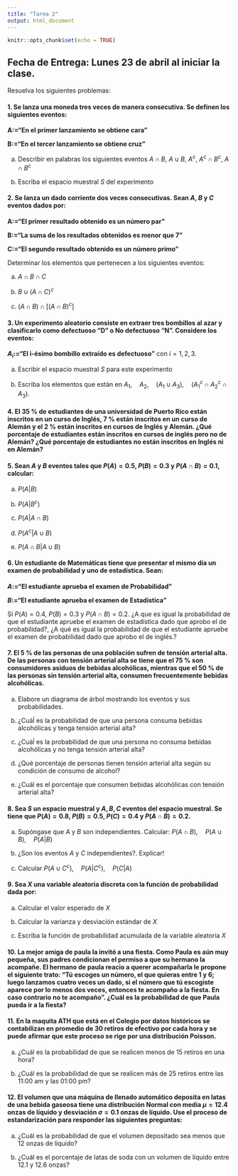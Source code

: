 ```yaml
---
title: "Tarea 2"
output: html_document
---
```


```r
knitr::opts_chunk$set(echo = TRUE)
```
## Fecha de Entrega: Lunes 23 de abril al iniciar la clase.

Resuelva los siguientes problemas:

#### 1.  Se lanza una moneda tres veces  de manera consecutiva. Se definen los siguientes eventos:

**A:="En el primer lanzamiento se obtiene cara"**

**B:="En el tercer lanzamiento se obtiene cruz"**

a)  Describir en palabras los siguientes eventos $A \cap B$, $A \cup B$, $A^c$, $A^c \cap B^c$, $A \cap B^c$

b)  Escriba el espacio muestral $S$ del experimento

#### 2.  Se lanza un dado corriente dos veces consecutivas. Sean $A$, $B$ y $C$ eventos dados por:

**A:="El primer resultado obtenido es un número par"**

**B:="La suma de los resultados obtenidos es menor que 7"**

**C:="El segundo resultado obtenido es un número primo"**

Determinar los elementos que pertenecen a los siguientes eventos:

a)  $A \cap B \cap C$

b)  $B \cup (A \cap C)^c$

c)  $(A \cap B) \cap [(A \cap B)^c]$


#### 3.  Un experimento aleatorio consiste en extraer tres bombillos al azar y clasificarlo como defectuoso "D" o No defectuoso "N". Considere los eventos:

**$A_i:=$"El i-ésimo bombillo extraído es defectuoso"** con $i=1,2,3.$

a)  Escribir el espacio muestral $S$ para este experimento

b)  Escriba los elementos que están en $A_1, \quad A_2, \quad (A_1 \cup A_3), \quad  (A^c_1 \cap A^c_2 \cap A_3)$.


#### 4.  El 35 % de estudiantes de una universidad de Puerto Rico están inscritos en un curso de Inglés, 7 % están inscritos en un curso de Alemán y el 2 % están inscritos en cursos de Inglés y  Alemán.  ¿Qué porcentaje de estudiantes están inscritos en cursos de inglés pero no de Alemán? ¿Qué porcentaje de estudiantes no están inscritos en Inglés ni en Alemán?

#### 5.  Sean $A$ y $B$ eventos tales que $P(A)=0.5$, $P(B)=0.3$ y $P(A \cap B)=0.1$, calcular:

a)  $P(A|B)$

b)  $P(A|B^c)$

c)  $P(A|A \cap B)$

d)  $P(A^c|A \cup B)$

e)  $P(A \cap B|A \cup B)$

#### 6. Un estudiante de Matemáticas tiene que presentar el mismo día un examen de probabilidad y uno de estadística. Sean:


**$A:=$"El estudiante aprueba el examen de Probabilidad"**

**$B:=$"El estudiante aprueba el examen de Estadística"**

Si $P(A)=0.4$, $P(B)=0.3$ y $P(A \cap B)=0.2$. ¿A que es igual la probabilidad de que el estudiante apruebe el examen de estadística dado que aprobo el de probabilidad?, ¿A qué es igual la probabilidad de que el estudiante apruebe el examen de probabilidad dado que aprobo el de inglés.?


#### 7. El 5 % de las personas de una población sufren de tensión arterial  alta. De las personas con tensión arterial alta se tiene que el 75 % son consumidores asiduos de bebidas alcohólicas, mientras que el 50 % de las personas sin tensión arterial alta, consumen frecuentemente bebidas alcohólicas.  

a)	Elabore un diagrama de árbol mostrando los eventos y sus probabilidades.

b)	¿Cuáĺ es la probabilidad de que una persona consuma bebidas alcohólicas y tenga tensión arterial alta?

c) 	¿Cuáĺ es la probabilidad de que una persona no consuma bebidas alcohólicas y no tenga tensión arterial alta?

d) 	¿Qué porcentaje de personas tienen tensión arterial alta según su condición de consumo de alcohol?

e) 	¿Cuál es  el porcentaje que consumen bebidas alcohólicas con tensión arterial alta?

#### 8.   Sea $S$ un espacio muestral y $A,B,C$ eventos del espacio muestral. Se tiene que $P(A)=0.8$, $P(B)=0.5$, $P(C)=0.4$ y $P(A \cap B)=0.2$.

a)  Supóngase que $A$ y $B$ son independientes. Calcular: $P(A \cap B), \quad P(A \cup B), \quad P(A|B)$

b)  ¿Son los eventos $A$ y $C$ independientes?. Explicar!

c) Calcular $P(A \cup C^c), \quad P(A | C^c), \quad P(C|A)$

#### 9.   Sea $X$ una variable  aleatoria discreta con la función de probabilidad dada por:

\begin{equation}
P(X=x) = \left\lbrace
\begin{array}{ll}
\dfrac{1}{7} \quad si \quad x = -1\\
\dfrac{2}{7} \quad si \quad x = 0\\
\dfrac{1}{7} \quad si \quad x = 1\\
\dfrac{2}{7} \quad si \quad x = 2\\
\dfrac{1}{7} \quad si \quad x = 3
\end{array}
\right.
\end{equation}

a) Calcular el valor esperado de $X$

b) Calcular la varianza y desviación estándar de $X$

c) Escriba la función de probabilidad acumulada de la variable aleatoria $X$

####  10.   La mejor amiga de paula la invitó a una fiesta. Como Paula es aún muy pequeña, sus padres condicionan el permiso a que su hermano la acompañe. El hermano de paula reacio a querer acompañarla le propone el siguiente trato: “Tú escoges un número, el que quieras entre 1 y 6; luego lanzamos cuatro veces un dado, si el número que tú escogiste aparece por lo menos dos veces, entonces te acompaño a la fiesta. En caso contrario no te acompaño”. ¿Cuál es la probabilidad de que Paula pueda ir a la fiesta?

#### 11.  En la maquita ATH que está en el Colegio por datos históricos se contabilizan en promedio de 30 retiros de efectivo por cada hora y se puede afirmar que este proceso se rige por una distribución Poisson. 

a) ¿Cuál es la probabilidad de que se realicen menos de 15 retiros en una hora?

b) ¿Cuál es la probabilidad de que se realicen más de 25 retiros entre las 11:00 am y las 01:00 pm?


#### 12. El volumen que una máquina de llenado automático deposita en latas de una bebida gaseosa tiene una distribución Normal con media $\mu=12.4$ onzas de líquido y desviación $\sigma=0.1$ onzas de líquido. Use el proceso de estandarización para responder las siguientes preguntas:

a)  ¿Cuál es la probabilidad de que el volumen depositado sea menos que 12 onzas de líquido?

b)  ¿Cuál es el porcentaje de latas de soda con un volumen de líquido entre 12.1 y 12.6 onzas?













